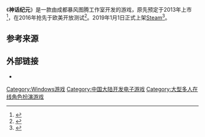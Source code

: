 {{NoteTA
| G1 = Games
}}
{{Infobox video game
| title = 神话纪元
| collapsible =
| state =
| image =
| caption =
| developer = 成都暴风图腾工作室 <ref name="xin178" />
| publisher = Gamesco
| distributor = <!-- Only use this field if it is a different company from the publisher -->
| platforms = [[Microsoft_Windows|Microsoft Windows]]
| released = {{Video game release|NA|14 January 2016|Steam|1 January 2019}}
| genre = [[大型多人在线角色扮演游戏|大型多人在线角色扮演]]（MMORPG）
| modes = [[多人电子游戏|多人]]
}}

《'''神话纪元'''》是一款由成都暴风图腾工作室开发的游戏，原先预定于2013年上市<ref>{{cite web |title=炎龍科技曝光《神話紀元》首部宣傳影片 |url=https://gnn.gamer.com.tw/4/66734.html |publisher=[[巴哈姆特電玩資訊站|GNN]] |date=2012-06-08 |accessdate=2017-02-05 |archive-date=2017-02-05 |archive-url=https://web.archive.org/web/20170205101037/https://gnn.gamer.com.tw/4/66734.html |dead-url=no }}</ref>，在2016年抢先于欧美开放测试<ref name="xin178">{{cite web |title=国产3D网游《神话纪元》欧美低调开放测试 |url=http://xin.178.com/201601/245988731739.html |publisher=178游戏 |date=2016-01-05 |accessdate=2017-02-05 |archive-date=2017-02-05 |archive-url=https://web.archive.org/web/20170205102803/http://xin.178.com/201601/245988731739.html |dead-url=no }}</ref>。2019年1月1日正式上架[[Steam|Steam]]<ref>{{cite web |title=神话纪元 （TitanSiege） |url=https://steamdb.info/app/744700/ |publisher=SteamDB |date=2019-11-12 |accessdate=2021-12-30 |archive-date=2021-12-29 |archive-url=https://web.archive.org/web/20211229194827/https://steamdb.info/app/744700/ |dead-url=no }}</ref>。

== 参考来源 ==
{{reflist}}

== 外部链接 ==

* {{official|http://shjy.v2gamer.com/}}

{{DEFAULTSORT:Shen Hua Ji Yuan}}
[[Category:Windows游戏|Category:Windows游戏]]
[[Category:中国大陆开发电子游戏|Category:中国大陆开发电子游戏]]
[[Category:大型多人在线角色扮演游戏|Category:大型多人在线角色扮演游戏]]

{{Mmorpg-videogame-stub}}